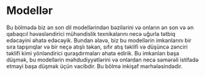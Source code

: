 # Modellər


Bu bölmədə biz ən son dil modellərindən bəzilərini və onların ən son və ən qabaqcıl həvəsləndirici mühəndislik texnikalarını necə uğurla tətbiq edəcəyini əhatə edəcəyik. Bundan əlavə, biz bu modellərin imkanlarını bir sıra tapşırıqlar və bir neçə atışlı təkan, sıfır atış təklifi və düşüncə zənciri təklifi kimi yönləndirici quraşdırmaları əhatə edirik. Bu imkanları başa düşmək, bu modellərin məhdudiyyətlərini və onlardan necə səmərəli istifadə etməyi başa düşmək üçün vacibdir.
<Callout emoji="⚠️">
Bu bölmə inkişaf mərhələsindədir.
</Callout>
